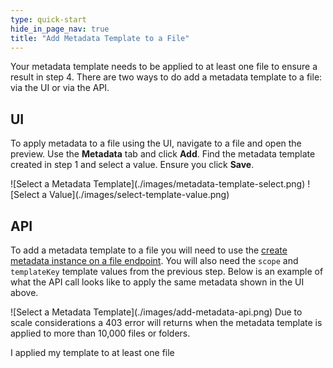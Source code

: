 ```yaml
---
type: quick-start
hide_in_page_nav: true
title: "Add Metadata Template to a File"
---
```

Your metadata template needs to be applied to at least one file to ensure
a result in step 4. There are two ways to do add a metadata template to a file: 
via the UI or via the API. 

## UI 

To apply metadata to a file using the UI, navigate to a file and open the
preview. Use the **Metadata** tab and click **Add**. Find the metadata template
created in step 1 and select a value. Ensure you click **Save**. 

<ImageFrame center>
    ![Select a Metadata Template](./images/metadata-template-select.png)
    ![Select a Value](./images/select-template-value.png)
</ImageFrame>

## API 

To add a metadata template to a file you will need to use the 
[create metadata instance on a file endpoint][add-metadata]. You will also 
need the `scope` and `templateKey` template values from the previous step.
Below is an example of what the API call looks like to apply the same metadata
shown in the UI above.

<ImageFrame center>
    ![Select a Metadata Template](./images/add-metadata-api.png)
</ImageFrame>

<Message warning>
Due to scale considerations a 403 error will returns when the metadata template
is applied to more than 10,000 files or folders. 
</Message>

<Next>I applied my template to at least one file</Next>

[add-metadata]: e://post-files-id-metadata-id-id/